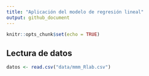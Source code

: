 ```yaml
---
title: "Aplicación del modelo de regresión lineal"
output: github_document
---
```


```r
knitr::opts_chunk$set(echo = TRUE)
```

## Lectura de datos

```r
datos <- read.csv("data/mmm_Rlab.csv")
```

